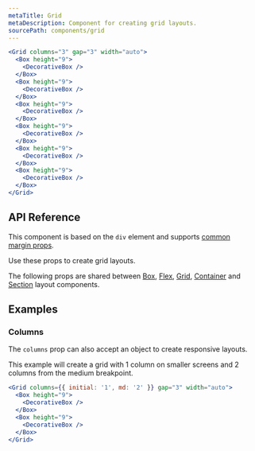 ```yaml
---
metaTitle: Grid
metaDescription: Component for creating grid layouts.
sourcePath: components/grid
---
```


```jsx live=true
<Grid columns="3" gap="3" width="auto">
  <Box height="9">
    <DecorativeBox />
  </Box>
  <Box height="9">
    <DecorativeBox />
  </Box>
  <Box height="9">
    <DecorativeBox />
  </Box>
  <Box height="9">
    <DecorativeBox />
  </Box>
  <Box height="9">
    <DecorativeBox />
  </Box>
  <Box height="9">
    <DecorativeBox />
  </Box>
</Grid>
```

## API Reference

This component is based on the `div` element and supports [common margin props](/themes/docs/theme/layout#margin-props).

Use these props to create grid layouts.

<ThemesPropsTable name="grid" />

The following props are shared between [Box](./box), [Flex](./flex), [Grid](./grid), [Container](./container) and [Section](./section) layout components.

<ThemesPropsTable name="layout" />

## Examples

### Columns

The `columns` prop can also accept an object to create responsive layouts.

This example will create a grid with 1 column on smaller screens and 2 columns from the medium breakpoint.

```jsx live=true
<Grid columns={{ initial: '1', md: '2' }} gap="3" width="auto">
  <Box height="9">
    <DecorativeBox />
  </Box>
  <Box height="9">
    <DecorativeBox />
  </Box>
</Grid>
```
